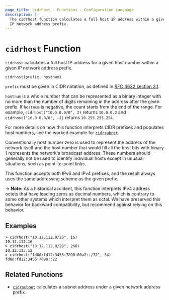 ```yaml
---
page_title: cidrhost - Functions - Configuration Language
description: |-
  The cidrhost function calculates a full host IP address within a given
  IP network address prefix.
---
```


# `cidrhost` Function

`cidrhost` calculates a full host IP address for a given host number within
a given IP network address prefix.

```hcl
cidrhost(prefix, hostnum)
```

`prefix` must be given in CIDR notation, as defined in
[RFC 4632 section 3.1](https://tools.ietf.org/html/rfc4632#section-3.1).

`hostnum` is a whole number that can be represented as a binary integer with
no more than the number of digits remaining in the address after the given
prefix. If `hostnum` is negative, the count starts from the end of the range.
For example, `cidrhost("10.0.0.0/8", 2)` returns `10.0.0.2` and
`cidrhost("10.0.0.0/8", -2)` returns `10.255.255.254`.

For more details on how this function interprets CIDR prefixes and
populates host numbers, see the worked example for
[`cidrsubnet`](/terraform/language/reference/functions/cidrsubnet).

Conventionally host number zero is used to represent the address of the
network itself and the host number that would fill all the host bits with
binary 1 represents the network's broadcast address. These numbers should
generally not be used to identify individual hosts except in unusual
situations, such as point-to-point links.

This function accepts both IPv6 and IPv4 prefixes, and the result always uses
the same addressing scheme as the given prefix.

-> **Note:** As a historical accident, this function interprets IPv4 address
octets that have leading zeros as decimal numbers, which is contrary to some
other systems which interpret them as octal. We have preserved this behavior
for backward compatibility, but recommend against relying on this behavior.

## Examples

```
> cidrhost("10.12.112.0/20", 16)
10.12.112.16
> cidrhost("10.12.112.0/20", 268)
10.12.113.12
> cidrhost("fd00:fd12:3456:7890:00a2::/72", 34)
fd00:fd12:3456:7890::22
```

## Related Functions

* [`cidrsubnet`](/terraform/language/reference/functions/cidrsubnet) calculates a subnet address under a given
  network address prefix.
